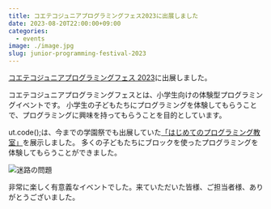```yaml
---
title: コエテコジュニアプログラミングフェス2023に出展しました
date: 2023-08-20T22:00:00+09:00
categories:
  - events
image: ./image.jpg
slug: junior-programming-festival-2023
---
```


[コエテコジュニアプログラミングフェス 2023](https://expo.coeteco.jp/junior-programming-fes-2023)に出展しました。

コエテコジュニアプログラミングフェスとは、小学生向けの体験型プログラミングイベントです。
小学生の子どもたちにプログラミングを体験してもらうことで、プログラミングに興味を持ってもらうことを目的としています。

ut.code();は、今までの学園祭でも出展していた[「はじめてのプログラミング教室」](https://festival.utcode.net/)を展示しました。
多くの子どもたちにブロックを使ったプログラミングを体験してもらうことができました。

![迷路の問題](./maze.png)

非常に楽しく有意義なイベントでした。来ていただいた皆様、ご担当者様、ありがとうございました。

